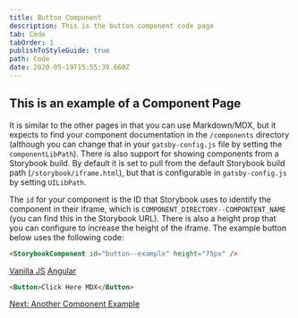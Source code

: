 ```yaml
---
title: Button Component
description: This is the button component code page
tab: Code
tabOrder: 1
publishToStyleGuide: true
path: Code
date: 2020-05-19T15:55:39.660Z
---
```

## This is an example of a Component Page

It is similar to the other pages in that you can use Markdown/MDX, but it expects to find your component documentation in the `/components` directory (although you can change that in your `gatsby-config.js` file by setting the `componentLibPath`). There is also support for showing components from a Storybook build. By default it is set to pull from the default Storybook build path (`/storybook/iframe.html`), but that is configurable in `gatsby-config.js` by setting `UILibPath`.

The `id` for your component is the ID that Storybook uses to identify the component in their iframe, which is `COMPONENT_DIRECTORY--COMPONTENT_NAME` (you can find this in the Storybook URL). There is also a height prop that you can configure to increase the height of the iframe. The example button below uses the following code:

```html
<StorybookComponent id="button--example" height="75px" />
```

<StorybookComponent id="button--example" height="75px" />

<TabLinks defaultTab="React">
  <a href="http://example.com/vanillajs" target="_blank">Vanilla JS</a>
  <a href="http://example.com/angular" target="_blank">Angular</a>
</TabLinks>

```html
<Button>Click Here MDX</Button>
```

[Next: Another Component Example](/cta/code/)


